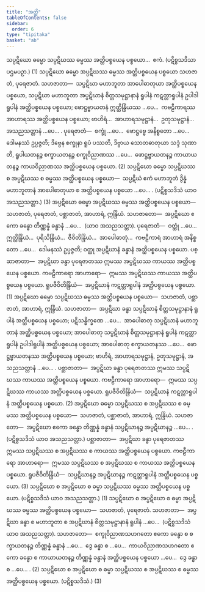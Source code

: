 ```yaml
---
title: "အတ္ထိ"
tableOfContents: false
sidebar:
  order: 6
type: "tipitaka"
basket: "ab"
---
```



<DynamicBreadcrumb />

<Division number="83">

<Paragraph number="728">
သပ္ပဋိဃော ဓမ္မော သပ္ပဋိဃဿ ဓမ္မဿ အတ္ထိပစ္စယေန ပစ္စယော…  ဧကံ. (ပဋိစ္စသဒိသာ ပဌမပဉှာ.) (1)
</Paragraph>

<Paragraph number="729">
သပ္ပဋိဃော ဓမ္မော အပ္ပဋိဃဿ ဓမ္မဿ အတ္ထိပစ္စယေန ပစ္စယော သဟဇာတံ, ပုရေဇာတံ. <Emphasis>သဟဇာတာ</Emphasis>—  သပ္ပဋိဃာ မဟာဘူတာ အာပေါဓာတုယာ အတ္ထိပစ္စယေန ပစ္စယော, သပ္ပဋိဃာ မဟာဘူတာ အပ္ပဋိဃာနံ စိတ္တသမုဋ္ဌာနာနံ ရူပါနံ ကဋတ္တာရူပါနံ ဥပါဒါရူပါနံ အတ္ထိပစ္စယေန ပစ္စယော; ဖောဋ္ဌဗ္ဗာယတနံ ဣတ္ထိန္ဒြိယဿ …ပေ…  ကဗဠီကာရဿ အာဟာရဿ အတ္ထိပစ္စယေန ပစ္စယော; ဗာဟိရံ…  အာဟာရသမုဋ္ဌာနံ…  ဥတုသမုဋ္ဌာနံ…  အသညသတ္တာနံ …ပေ… . <Emphasis>ပုရေဇာတံ</Emphasis>—  စက္ခုံ …ပေ…  ဖောဋ္ဌဗ္ဗေ အနိစ္စတော …ပေ…  ဒေါမနဿံ ဥပ္ပဇ္ဇတိ; ဒိဗ္ဗေန စက္ခုနာ ရူပံ ပဿတိ, ဒိဗ္ဗာယ သောတဓာတုယာ သဒ္ဒံ သုဏာတိ, ရူပါယတနဉ္စ စက္ခာယတနဉ္စ စက္ခုဝိညာဏဿ …ပေ…  ဖောဋ္ဌဗ္ဗာယတနဉ္စ ကာယာယတနဉ္စ ကာယဝိညာဏဿ အတ္ထိပစ္စယေန ပစ္စယော. (2)
</Paragraph>

<Paragraph number="730">
သပ္ပဋိဃော ဓမ္မော သပ္ပဋိဃဿ စ အပ္ပဋိဃဿ စ ဓမ္မဿ အတ္ထိပစ္စယေန ပစ္စယော—  သပ္ပဋိဃံ ဧကံ မဟာဘူတံ ဒွိန္နံ မဟာဘူတာနံ အာပေါဓာတုယာ စ အတ္ထိပစ္စယေန ပစ္စယော …ပေ… . (ပဋိစ္စသဒိသံ ယာဝ အသညသတ္တာ.) (3)
</Paragraph>

</Division>
<Division number="84">

<Paragraph number="731">
အပ္ပဋိဃော ဓမ္မော အပ္ပဋိဃဿ ဓမ္မဿ အတ္ထိပစ္စယေန ပစ္စယော—  သဟဇာတံ, ပုရေဇာတံ, ပစ္ဆာဇာတံ, အာဟာရံ, ဣန္ဒြိယံ. <Emphasis>သဟဇာတော</Emphasis>—  အပ္ပဋိဃော ဧကော ခန္ဓော တိဏ္ဏန္နံ ခန္ဓာနံ …ပေ…  (ယာဝ အသညသတ္တာ). <Emphasis>ပုရေဇာတံ</Emphasis>—  ဝတ္ထုံ …ပေ…  ဣတ္ထိန္ဒြိယံ…  ပုရိသိန္ဒြိယံ…  ဇီဝိတိန္ဒြိယံ…  အာပေါဓာတုံ…  ကဗဠီကာရံ အာဟာရံ အနိစ္စတော …ပေ…  ဒေါမနဿံ ဥပ္ပဇ္ဇတိ; ဝတ္ထု အပ္ပဋိဃာနံ ခန္ဓာနံ အတ္ထိပစ္စယေန ပစ္စယော. <Emphasis>ပစ္ဆာဇာတာ</Emphasis>—  အပ္ပဋိဃာ ခန္ဓာ ပုရေဇာတဿ ဣမဿ အပ္ပဋိဃဿ ကာယဿ အတ္ထိပစ္စယေန ပစ္စယော. <Emphasis>ကဗဠီကာရော အာဟာရော</Emphasis>—  ဣမဿ အပ္ပဋိဃဿ ကာယဿ အတ္ထိပစ္စယေန ပစ္စယော. <Emphasis>ရူပဇီဝိတိန္ဒြိယံ</Emphasis>—  အပ္ပဋိဃာနံ ကဋတ္တာရူပါနံ အတ္ထိပစ္စယေန ပစ္စယော. (1)
</Paragraph>

<Paragraph number="732">
အပ္ပဋိဃော ဓမ္မော သပ္ပဋိဃဿ ဓမ္မဿ အတ္ထိပစ္စယေန ပစ္စယော—  သဟဇာတံ, ပစ္ဆာဇာတံ, အာဟာရံ, ဣန္ဒြိယံ. <Emphasis>သဟဇာတာ</Emphasis>—  အပ္ပဋိဃာ ခန္ဓာ သပ္ပဋိဃာနံ စိတ္တသမုဋ္ဌာနာနံ ရူပါနံ အတ္ထိပစ္စယေန ပစ္စယော; ပဋိသန္ဓိက္ခဏေ …ပေ…  အာပေါဓာတု သပ္ပဋိဃာနံ မဟာဘူတာနံ အတ္ထိပစ္စယေန ပစ္စယော; အာပေါဓာတု သပ္ပဋိဃာနံ စိတ္တသမုဋ္ဌာနာနံ ရူပါနံ ကဋတ္တာရူပါနံ ဥပါဒါရူပါနံ အတ္ထိပစ္စယေန ပစ္စယော; အာပေါဓာတု စက္ခာယတနဿ …ပေ…  ဖောဋ္ဌဗ္ဗာယတနဿ အတ္ထိပစ္စယေန ပစ္စယော; ဗာဟိရံ, အာဟာရသမုဋ္ဌာနံ, ဥတုသမုဋ္ဌာနံ, အသညသတ္တာနံ …ပေ… . <Emphasis>ပစ္ဆာဇာတာ</Emphasis>—  အပ္ပဋိဃာ ခန္ဓာ ပုရေဇာတဿ ဣမဿ သပ္ပဋိဃဿ ကာယဿ အတ္ထိပစ္စယေန ပစ္စယော. <Emphasis>ကဗဠီကာရော အာဟာရော</Emphasis>—  ဣမဿ သပ္ပဋိဃဿ ကာယဿ အတ္ထိပစ္စယေန ပစ္စယော. <Emphasis>ရူပဇီဝိတိန္ဒြိယံ</Emphasis>—  သပ္ပဋိဃာနံ ကဋတ္တာရူပါနံ အတ္ထိပစ္စယေန ပစ္စယော. (2)
</Paragraph>

<Paragraph number="733">
အပ္ပဋိဃော ဓမ္မော သပ္ပဋိဃဿ စ အပ္ပဋိဃဿ စ ဓမ္မဿ အတ္ထိပစ္စယေန ပစ္စယော—  သဟဇာတံ, ပစ္ဆာဇာတံ, အာဟာရံ, ဣန္ဒြိယံ. <Emphasis>သဟဇာတော</Emphasis>—  အပ္ပဋိဃော ဧကော ခန္ဓော တိဏ္ဏန္နံ ခန္ဓာနံ သပ္ပဋိဃာနဉ္စ အပ္ပဋိဃာနဉ္စ …ပေ… . (ပဋိစ္စသဒိသံ ယာဝ အသညသတ္တာ.) <Emphasis>ပစ္ဆာဇာတာ</Emphasis>—  အပ္ပဋိဃာ ခန္ဓာ ပုရေဇာတဿ ဣမဿ သပ္ပဋိဃဿ စ အပ္ပဋိဃဿ စ ကာယဿ အတ္ထိပစ္စယေန ပစ္စယော. <Emphasis>ကဗဠီကာရော အာဟာရော</Emphasis>—  ဣမဿ သပ္ပဋိဃဿ စ အပ္ပဋိဃဿ စ ကာယဿ အတ္ထိပစ္စယေန ပစ္စယော. <Emphasis>ရူပဇီဝိတိန္ဒြိယံ</Emphasis>—  သပ္ပဋိဃာနဉ္စ အပ္ပဋိဃာနဉ္စ ကဋတ္တာရူပါနံ အတ္ထိပစ္စယေန ပစ္စယော. (3)
</Paragraph>

</Division>
<Division number="85">

<Paragraph number="734">
သပ္ပဋိဃော စ အပ္ပဋိဃော စ ဓမ္မာ သပ္ပဋိဃဿ ဓမ္မဿ အတ္ထိပစ္စယေန ပစ္စယော. (ပဋိစ္စသဒိသံ ယာဝ အသညသတ္တာ.) (1)
</Paragraph>

<Paragraph number="735">
သပ္ပဋိဃော စ အပ္ပဋိဃော စ ဓမ္မာ အပ္ပဋိဃဿ ဓမ္မဿ အတ္ထိပစ္စယေန ပစ္စယော—  သဟဇာတံ, ပုရေဇာတံ. <Emphasis>သဟဇာတာ</Emphasis>—  အပ္ပဋိဃာ ခန္ဓာ စ မဟာဘူတာ စ အပ္ပဋိဃာနံ စိတ္တသမုဋ္ဌာနာနံ ရူပါနံ …ပေ…  (ပဋိစ္စသဒိသံ ယာဝ အသညသတ္တာ). <Emphasis>သဟဇာတော</Emphasis>—  စက္ခုဝိညာဏသဟဂတော ဧကော ခန္ဓော စ စက္ခာယတနဉ္စ တိဏ္ဏန္နံ ခန္ဓာနံ …ပေ…  ဒွေ ခန္ဓာ စ …ပေ…  ကာယဝိညာဏသဟဂတော ဧကော ခန္ဓော စ ကာယာယတနဉ္စ တိဏ္ဏန္နံ ခန္ဓာနံ အတ္ထိပစ္စယေန ပစ္စယော …ပေ…  ဒွေ ခန္ဓာ စ …ပေ… . (2)
</Paragraph>

<Paragraph number="736">
သပ္ပဋိဃော စ အပ္ပဋိဃော စ ဓမ္မာ သပ္ပဋိဃဿ စ အပ္ပဋိဃဿ စ ဓမ္မဿ အတ္ထိပစ္စယေန ပစ္စယော. (ပဋိစ္စသဒိသံ.) (3)
</Paragraph>
</Division>